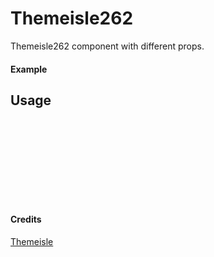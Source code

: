 
<Meta of={Themeisle262} title="Themeisle/Themeisle262" />

# Themeisle262

Themeisle262 component with different props.

#### Example

<Canvas of={Themeisle262.Primary} />

## Usage

```ts
import { Themeisle262 } from "yadl-ui";

const Example = () => {
  return (
      <Themeisle262 />
  );
};

export default Example;
```

#### Credits
[Themeisle](https://themeisle.com/illustrations)
